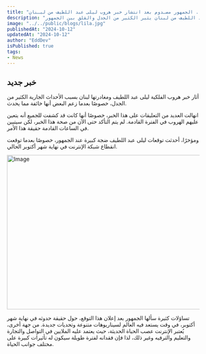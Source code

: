 ```yaml
---
title: "الوضع خطـير وحساس.. الجمهور مصـدوم بعد انتشار خبر هروب ليلى عبد اللطيف من لبـنان"
description: "خبر هروب الفلكية ليلى عبد اللطيف من لبنان يثير الكثير من الجدل والقلق بين الجمهور."
image: "../../public/blogs/lila.jpg"
publishedAt: "2024-10-12"
updatedAt: "2024-10-12"
author: "EddDev"
isPublished: true
tags:
- News
---
```


## خبر جديد

أثار خبر هروب الفلكية ليلى عبد اللطيف ومغادرتها لبنان بسبب الأحداث الجارية الكثير من الجدل، خصوصًا بعدما زعم البعض أنها خائفة مما يحدث.

انهالت العديد من التعليقات على هذا الخبر، خصوصًا أنها كانت قد كشفت للجميع أنه يتعين عليهم الهروب في الفترة القادمة. لم يتم التأكد حتى الآن من صحة هذا الخبر، لكن سيتبين في الساعات القادمة حقيقة هذا الأمر.

ومؤخرًا، أحدثت توقعات ليلى عبد اللطيف ضجة كبيرة عند الجمهور، خصوصًا بعدما توقعت انقطاع شبكة الإنترنت في نهاية شهر أكتوبر الحالي.

<Image
  src="/blogs/lili.jpg"
  width="718"
  height="404"
  alt="Image"
  sizes="100vw"
/>

تساؤلات كثيرة سألها الجمهور بعد إعلان هذا التوقع، حول حقيقة حدوثه في نهاية شهر أكتوبر، في وقت يستعد فيه العالم لسيناريوهات متنوعة وتحديات جديدة. من جهة أخرى، يُعتبر الإنترنت عصب الحياة الحديثة، حيث يعتمد عليه الملايين في التواصل والتجارة والتعليم والترفيه وغير ذلك، لذا فإن فقدانه لفترة طويلة سيكون له تأثيرات كبيرة على مختلف جوانب الحياة.
